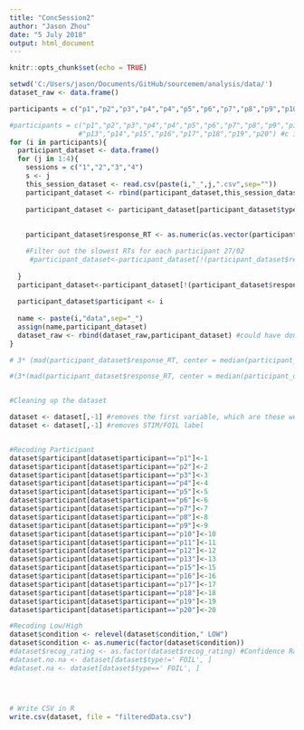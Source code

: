 ```yaml
---
title: "ConcSession2"
author: "Jason Zhou"
date: "5 July 2018"
output: html_document
---
```


```r
knitr::opts_chunk$set(echo = TRUE)

```



```r
setwd('C:/Users/jason/Documents/GitHub/sourcemem/analysis/data/')
dataset_raw <- data.frame()

participants = c("p1","p2","p3","p4","p4","p5","p6","p7","p8","p9","p10","p11","p12","p13","p15","p16","p17","p18","p19","p20") 

#participants = c("p1","p2","p3","p4","p4","p5","p6","p7","p8","p9","p10","p11","p12",
                 #"p13","p14","p15","p16","p17","p18","p19","p20") #c is vector, list is v general
for (i in participants){
  participant_dataset <- data.frame()
  for (j in 1:4){
    sessions = c("1","2","3","4")
    s <- j
    this_session_dataset <- read.csv(paste(i,"_",j,".csv",sep=""))
    participant_dataset <- rbind(participant_dataset,this_session_dataset)
    
    participant_dataset <- participant_dataset[participant_dataset$type!=' FOIL', ]
    
    
    participant_dataset$response_RT <- as.numeric(as.vector(participant_dataset$response_RT))

    #Filter out the slowest RTs for each participant 27/02    
     #participant_dataset<-participant_dataset[!(participant_dataset$response_RT>(3*(mad(participant_dataset$response_RT, center = median(participant_dataset$response_RT,na.rm=TRUE))) - median(participant_dataset$response_RT,na.rm=TRUE))), ]
    
  }
  participant_dataset<-participant_dataset[!(participant_dataset$response_RT>(3*(sd(participant_dataset$response_RT)) + median(participant_dataset$response_RT,na.rm=TRUE))), ]
  
  participant_dataset$participant <- i
  
  name <- paste(i,"data",sep="_")
  assign(name,participant_dataset)
  dataset_raw <- rbind(dataset_raw,participant_dataset) #could have done this with lists, but because its all the same, we are doing it with one big dataset, added a new variable that identifies.
}

# 3* (mad(participant_dataset$response_RT, center = median(participant_dataset$response_RT,na.rm=TRUE)))

#(3*(mad(participant_dataset$response_RT, center = median(participant_dataset$response_RT,na.rm=TRUE))) - median(participant_dataset$response_RT,na.rm=TRUE))


#Cleaning up the dataset

dataset <- dataset[,-1] #removes the first variable, which are these weird row labels
dataset <- dataset[,-1] #removes STIM/FOIL label


#Recoding Participant 
dataset$participant[dataset$participant=="p1"]<-1
dataset$participant[dataset$participant=="p2"]<-2
dataset$participant[dataset$participant=="p3"]<-3
dataset$participant[dataset$participant=="p4"]<-4
dataset$participant[dataset$participant=="p5"]<-5
dataset$participant[dataset$participant=="p6"]<-6
dataset$participant[dataset$participant=="p7"]<-7
dataset$participant[dataset$participant=="p8"]<-8
dataset$participant[dataset$participant=="p9"]<-9
dataset$participant[dataset$participant=="p10"]<-10
dataset$participant[dataset$participant=="p11"]<-11
dataset$participant[dataset$participant=="p12"]<-12
dataset$participant[dataset$participant=="p13"]<-13
dataset$participant[dataset$participant=="p15"]<-15
dataset$participant[dataset$participant=="p16"]<-16
dataset$participant[dataset$participant=="p17"]<-17
dataset$participant[dataset$participant=="p18"]<-18
dataset$participant[dataset$participant=="p19"]<-19
dataset$participant[dataset$participant=="p20"]<-20

#Recoding Low/High
dataset$condition <- relevel(dataset$condition," LOW")
dataset$condition <- as.numeric(factor(dataset$condition))
#dataset$recog_rating <- as.factor(dataset$recog_rating) #Confidence Ratings are Discrete
#dataset.no.na <- dataset[dataset$type!=' FOIL', ]
#dataset.na <- dataset[dataset$type==' FOIL', ]




# Write CSV in R
write.csv(dataset, file = "filteredData.csv")

```

